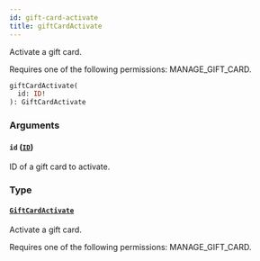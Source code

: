 ```yaml
---
id: gift-card-activate
title: giftCardActivate
---
```


Activate a gift card.

Requires one of the following permissions: MANAGE_GIFT_CARD.

```graphql
giftCardActivate(
  id: ID!
): GiftCardActivate
```

### Arguments

#### `id` ([`ID`](../../../developer/api-reference/scalars/id))

ID of a gift card to activate.

### Type

#### [`GiftCardActivate`](../../../developer/api-reference/objects/gift-card-activate)

Activate a gift card.

Requires one of the following permissions: MANAGE_GIFT_CARD.
